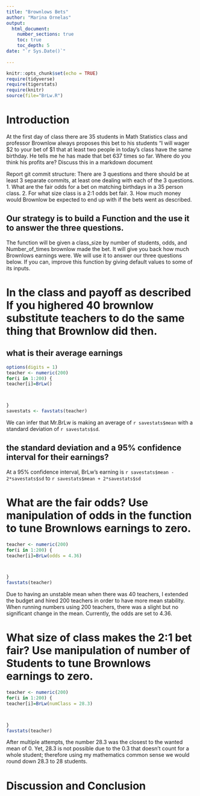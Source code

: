 ```yaml
---
title: "Brownlows Bets"
author: "Marina Ornelas"
output: 
  html_document:
    number_sections: true
    toc: true
    toc_depth: 5
date: "`r Sys.Date()`"    
    
---
```

```r
knitr::opts_chunk$set(echo = TRUE)
require(tidyverse)
require(tigerstats)
require(knitr)
source(file="BrLw.R")
```


<!-- We recommend you use git branches -- create a separate branch for each major section i.e. Introduction, Methods, Results, Inferential Results, and Discussion and Conclusions - leave the YAML block untouched until the final merge where you put in your own name !-->

# Introduction

<!--In this section you explain what you are trying to show.  Where did the data come from?  What is the research or other question you are trying to answer?!-->

 At the first day of class there are 35 students in Math Statistics class and professor Brownlow always proposes this bet to his students "I will wager $2 to your bet of $1 that at least two people in today's class have  the same birthday.  He tells me he has made that bet 637 times so far. Where do you think his profits are? Discuss this in a markdown document
 
Report git commit structure:
There are 3 questions and there should be at least 3 separate commits, at least one dealing with each of the 3 questions.
1. What are the fair odds for a bet on matching birthdays in a 35 person class.
2. For what size class is a 2:1 odds bet fair.
3. How much money would Brownlow be expected to end up with if the bets went as described.

## Our strategy is to build a Function and the use it to answer the three questions. 

The function will be given a class_size by number of students, odds, and Number_of_times brownlow made the bet.  It will give you back how much Brownlows earnings were. We will use it to answer our three questions below. If you can, improve this function by giving default values to some of its inputs. 

# In the class and payoff as described  If you highered 40 brownlow substitute teachers to do the same thing that Brownlow did then.

## what is their average earnings
```r
options(digits = 1)
teacher <- numeric(200)
for(i in 1:200) {
teacher[i]=BrLw()



}
savestats <- favstats(teacher) 
```

We can infer that Mr.BrLw is making an average of `r savestats$mean` with a standard deviation of `r savestats$sd`. 

## the standard deviation and a 95% confidence interval for their earnings?
At a 95% confidence interval, BrLw's earning is `r savestats$mean - 2*savestats$sd` to `r savestats$mean + 2*savestats$sd`

<!--Explain and display your method of coming up with a 95% confidence interval of  professor Brownlows winnings (or losings)-->


# What are the fair odds? Use manipulation of odds in the function to tune Brownlows earnings to zero. 
```r
teacher <- numeric(200)
for(i in 1:200) {
teacher[i]=BrLw(odds = 4.36)



}
favstats(teacher)
```

Due to having an unstable mean when there was 40 teachers, I extended the budget and hired 200 teachers in order to have more mean stability. When running numbers using 200 teachers, there was a slight but no significant change in the mean. Currently, the odds are set to 4.36.



<!--Decide on your methods:  In this section explain the approach you will take to attack the issue --- how will you decide on a likely estimate of professor Brownlow's earnings or losses after 637 bets. Also explain how you construct a 95% confidence interval about your estimate of his winnings !-->




# What size of class makes the 2:1 bet fair?  Use manipulation of number of Students to tune Brownlows earnings to zero.

<!--Explain and display the results of your method of coming up with the estimate of professor Brownlows betting profits!-->

```r
teacher <- numeric(200)
for(i in 1:200) {
teacher[i]=BrLw(numClass = 28.3)



}
favstats(teacher)
```

After multiple attempts, the number 28.3 was the closest to the wanted mean of 0. Yet, 28.3 is not possible due to the 0.3 that doesn't count for a whole student; therefore using my mathematics common sense we would round down 28.3 to 28 students. 

# Discussion and Conclusion

<!--Discussion and conclusion here.  If professor Brownlow is consistantly making or losing money how could he change his payout so that his profits center on zero?  Also discuss what size his class should be in order to have his current scheme balance at zero profit.!-->

